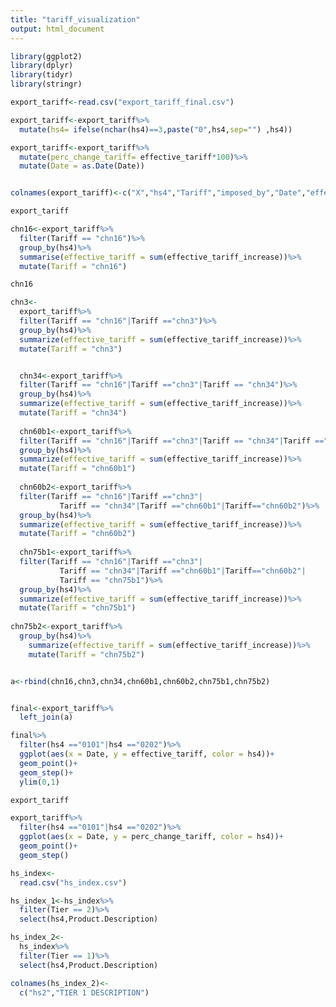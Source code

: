```yaml
---
title: "tariff_visualization"
output: html_document
---
```


```r
library(ggplot2)
library(dplyr)
library(tidyr)
library(stringr)
```

```r
export_tariff<-read.csv("export_tariff_final.csv")
```

```r
export_tariff<-export_tariff%>%
  mutate(hs4= ifelse(nchar(hs4)==3,paste("0",hs4,sep="") ,hs4))
```

```r
export_tariff<-export_tariff%>%
  mutate(perc_change_tariff= effective_tariff*100)%>%
  mutate(Date = as.Date(Date))


colnames(export_tariff)<-c("X","hs4","Tariff","imposed_by","Date","effective_tariff_increase","perc_change_tariff")

export_tariff

chn16<-export_tariff%>%
  filter(Tariff == "chn16")%>%
  group_by(hs4)%>%
  summarise(effective_tariff = sum(effective_tariff_increase))%>%
  mutate(Tariff = "chn16")

chn16

chn3<-
  export_tariff%>%
  filter(Tariff == "chn16"|Tariff =="chn3")%>%
  group_by(hs4)%>%
  summarize(effective_tariff = sum(effective_tariff_increase))%>%
  mutate(Tariff = "chn3")


  chn34<-export_tariff%>%
  filter(Tariff == "chn16"|Tariff =="chn3"|Tariff == "chn34")%>%
  group_by(hs4)%>%
  summarize(effective_tariff = sum(effective_tariff_increase))%>%
  mutate(Tariff = "chn34")
  
  chn60b1<-export_tariff%>%
  filter(Tariff == "chn16"|Tariff =="chn3"|Tariff == "chn34"|Tariff =="chn60b1")%>%
  group_by(hs4)%>%
  summarize(effective_tariff = sum(effective_tariff_increase))%>%
  mutate(Tariff = "chn60b1")
  
  chn60b2<-export_tariff%>%
  filter(Tariff == "chn16"|Tariff =="chn3"|
           Tariff == "chn34"|Tariff =="chn60b1"|Tariff=="chn60b2")%>%
  group_by(hs4)%>%
  summarize(effective_tariff = sum(effective_tariff_increase))%>%
  mutate(Tariff = "chn60b2")
  
  chn75b1<-export_tariff%>%
  filter(Tariff == "chn16"|Tariff =="chn3"|
           Tariff == "chn34"|Tariff =="chn60b1"|Tariff=="chn60b2"|
           Tariff == "chn75b1")%>%
  group_by(hs4)%>%
  summarize(effective_tariff = sum(effective_tariff_increase))%>%
  mutate(Tariff = "chn75b1")
  
chn75b2<-export_tariff%>%
  group_by(hs4)%>%
    summarize(effective_tariff = sum(effective_tariff_increase))%>%
    mutate(Tariff = "chn75b2")


a<-rbind(chn16,chn3,chn34,chn60b1,chn60b2,chn75b1,chn75b2)


final<-export_tariff%>%
  left_join(a)

final%>%
  filter(hs4 =="0101"|hs4 =="0202")%>%
  ggplot(aes(x = Date, y = effective_tariff, color = hs4))+
  geom_point()+
  geom_step()+
  ylim(0,1)
```

```r
export_tariff

export_tariff%>%
  filter(hs4 =="0101"|hs4 =="0202")%>%
  ggplot(aes(x = Date, y = perc_change_tariff, color = hs4))+
  geom_point()+
  geom_step()
```
```r
hs_index<-
  read.csv("hs_index.csv")

hs_index_1<-hs_index%>%
  filter(Tier == 2)%>%
  select(hs4,Product.Description)

hs_index_2<-
  hs_index%>%
  filter(Tier == 1)%>%
  select(hs4,Product.Description)

colnames(hs_index_2)<-
  c("hs2","TIER 1 DESCRIPTION")
```


